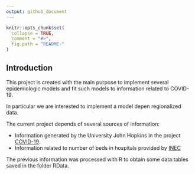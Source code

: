 ```yaml
---
output: github_document
---
```


<!-- README.md is generated from README.Rmd. Please edit that file -->

```r
knitr::opts_chunk$set(
  collapse = TRUE,
  comment = "#>",
  fig.path = "README-"
)
```

## Introduction
This project is created with the main purpose to implement several epidemiologic models and fit 
such models to information related to COVID-19. 

In particular we are interested to implement a model depen regionalized data.

The current project depends of several sources of information:

* Information generated by the University John Hopkins in the project [COVID-19](https://www.google.com).
* Information related to number of beds in hospitals provided by [INEC](https://www.ecuadorencifras.gob.ec/camas-y-egresos-hospitalarios/)

The previous information was processed with R to obtain some data.tables saved in the folder RData.